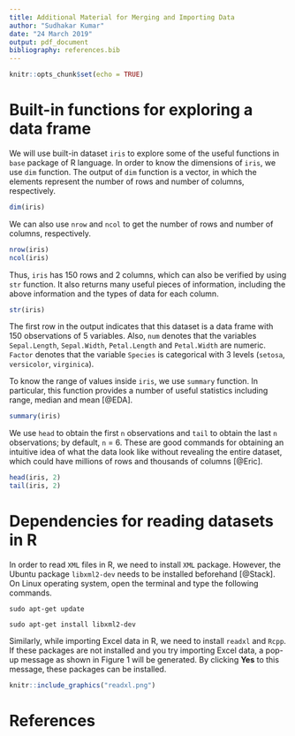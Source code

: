 ```yaml
---
title: Additional Material for Merging and Importing Data 
author: "Sudhakar Kumar"
date: "24 March 2019"
output: pdf_document
bibliography: references.bib
---
```


```r
knitr::opts_chunk$set(echo = TRUE)
```

# Built-in functions for exploring a data frame
We will use built-in dataset `iris` to explore some of the useful functions in  `base` package of R language. In order to know the dimensions of `iris`, we use `dim` function. The output of `dim` function is a vector, in which the elements represent the number of rows and number of columns, respectively. 
```r
dim(iris)
```

We can also use `nrow` and `ncol` to get the number of rows and number of columns, respectively.  
```r
nrow(iris)
ncol(iris) 
```
Thus, `iris` has 150 rows and 2 columns, which can also be verified by using `str` function. It also returns many useful pieces of information, including the above information and the types of data for each column. 

```r
str(iris)
```

The first row in the output indicates that this dataset is a data frame with 150 observations of 5 variables. Also, `num` denotes that the variables `Sepal.Length`, `Sepal.Width`, `Petal.Length` and `Petal.Width` are numeric. `Factor` denotes that the variable `Species` is categorical with 3  levels (`setosa`, `versicolor`, `virginica`).  

To know the range of values inside `iris`, we use `summary` function. In particular, this function provides a number of useful statistics including range, median and mean [@EDA]. 
```r
summary(iris)
```

We use `head` to obtain the first `n` observations and `tail` to obtain the last `n` observations; by default, `n` = 6.  These are good commands for obtaining an intuitive idea of what the data look like without revealing the entire dataset, which could have millions of rows and thousands of columns [@Eric]. 
```r
head(iris, 2)
tail(iris, 2)
```

# Dependencies for reading datasets in R 

In order to read `XML` files in R, we need to install `XML` package. However, the Ubuntu package `libxml2-dev` needs to be installed beforehand [@Stack]. On Linux operating system, open the terminal and type the following commands. 

`sudo apt-get update`

`sudo apt-get install libxml2-dev`

Similarly, while importing Excel data in R, we need to install `readxl` and `Rcpp`. If these packages are not installed and you try importing Excel data, a pop-up message as shown in Figure 1 will be generated. By clicking **Yes** to this message, these packages can be installed.


```r
knitr::include_graphics("readxl.png")
```

# References 
